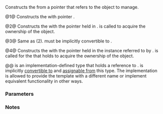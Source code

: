 {{cpp/memory/auto_ptr/title|auto_ptr}}
{{cpp/memory/auto_ptr/navbar}}
{{dcl begin}}
{{dcl|deprecated=c++11|removed=c++17|num=1|1=
explicit auto_ptr( X* p = 0 ) throw();
}}
{{dcl|deprecated=c++11|removed=c++17|num=2|
auto_ptr( auto_ptr&amp; r ) throw();
}}
{{dcl|deprecated=c++11|removed=c++17|num=3|
template&lt; class Y &gt;
auto_ptr( auto_ptr&lt;Y&gt;&amp; r ) throw();
}}
{{dcl|deprecated=c++11|removed=c++17|num=4|
auto_ptr( auto_ptr_ref&lt;X&gt; m ) throw();
}}
{{dcl end}}

Constructs the {{tt|auto_ptr}} from a pointer that refers to the object to manage.

@1@ Constructs the {{tt|auto_ptr}} with pointer {{c|p}}.

@2@ Constructs the {{tt|auto_ptr}} with the pointer held in {{c|r}}. {{c|r.release()}} is called to acquire the ownership of the object.

@3@ Same as (2). {{c|Y*}} must be implicitly convertible to {{c|T*}}.

@4@ Constructs the {{tt|auto_ptr}} with the pointer held in the {{tt|auto_ptr}} instance referred to by {{c|m}}. {{c|p.release()}} is called for the {{tt|auto_ptr p}} that {{c|m}} holds to acquire the ownership of the object. 

@@ {{tt|auto_ptr_ref}} is an implementation-defined type that holds a reference to {{tt|auto_ptr}}. {{lc|std::auto_ptr}} is implicitly [[cpp/memory/auto_ptr/operator auto_ptr|convertible to]] and [[cpp/memory/auto_ptr/operator=|assignable from]] this type. The implementation is allowed to provide the template with a different name or implement equivalent functionality in other ways.

===Parameters===
{{par begin}}
{{par|p|a pointer to an object to manage}}
{{par|r|another {{tt|auto_ptr}} to transfer the ownership of the object from}}
{{par|m|an implementation-defined type that holds a reference to {{tt|auto_ptr}}}}
{{par end}}

===Notes===
{{cpp/memory/auto_ptr/auto_ptr_ref_note}}

{{langlinks|es|ja|ru|zh}}